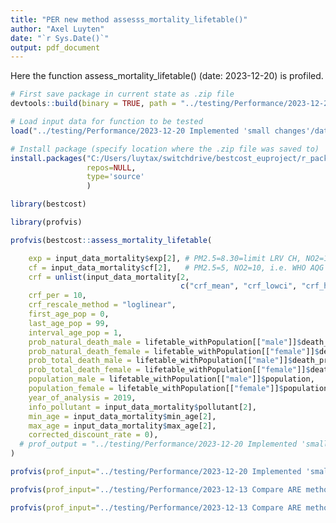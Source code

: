 ```yaml
---
title: "PER new method assesss_mortality_lifetable()"
author: "Axel Luyten"
date: "`r Sys.Date()`"
output: pdf_document
---
```


Here the function assess_mortality_lifetable() (date: 2023-12-20) is profiled.

```r
# First save package in current state as .zip file
devtools::build(binary = TRUE, path = "../testing/Performance/2023-12-20 Implemented 'small changes'/")

# Load input data for function to be tested
load("../testing/Performance/2023-12-20 Implemented 'small changes'/data.Rdata")

# Install package (specify location where the .zip file was saved to)
install.packages("C:/Users/luytax/switchdrive/bestcost_euproject/r_package/testing/Performance/2023-12-20 Implemented 'small changes'/bestcost_0.0.0.1.zip",
                 repos=NULL,
                 type='source'
                 )

library(bestcost)

library(profvis)
```

```r
profvis(bestcost::assess_mortality_lifetable(

    exp = input_data_mortality$exp[2], # PM2.5=8.30=limit LRV CH, NO2=16.32=mean conc. in CH in 2019
    cf = input_data_mortality$cf[2],   # PM2.5=5, NO2=10, i.e. WHO AQG 2021 
    crf = unlist(input_data_mortality[2,
                                      c("crf_mean", "crf_lowci", "crf_highci")]),
    crf_per = 10, 
    crf_rescale_method = "loglinear",
    first_age_pop = 0,
    last_age_pop = 99,
    interval_age_pop = 1,
    prob_natural_death_male = lifetable_withPopulation[["male"]]$death_probability_natural,
    prob_natural_death_female = lifetable_withPopulation[["female"]]$death_probability_natural,
    prob_total_death_male = lifetable_withPopulation[["male"]]$death_probability_total,
    prob_total_death_female = lifetable_withPopulation[["female"]]$death_probability_total,
    population_male = lifetable_withPopulation[["male"]]$population, 
    population_female = lifetable_withPopulation[["female"]]$population, 
    year_of_analysis = 2019, 
    info_pollutant = input_data_mortality$pollutant[2], 
    min_age = input_data_mortality$min_age[2],
    max_age = input_data_mortality$max_age[2],
    corrected_discount_rate = 0), 
  # prof_output = "../testing/Performance/2023-12-20 Implemented 'small changes'/PER.Rprof"
)

profvis(prof_input="../testing/Performance/2023-12-20 Implemented 'small changes'/PER.Rprof") # Current version

profvis(prof_input="../testing/Performance/2023-12-13 Compare ARE method with new method/PER new method.Rprof") # Old version

profvis(prof_input="../testing/Performance/2023-12-13 Compare ARE method with new method/PER ARE method.Rprof") # Initial version
```



